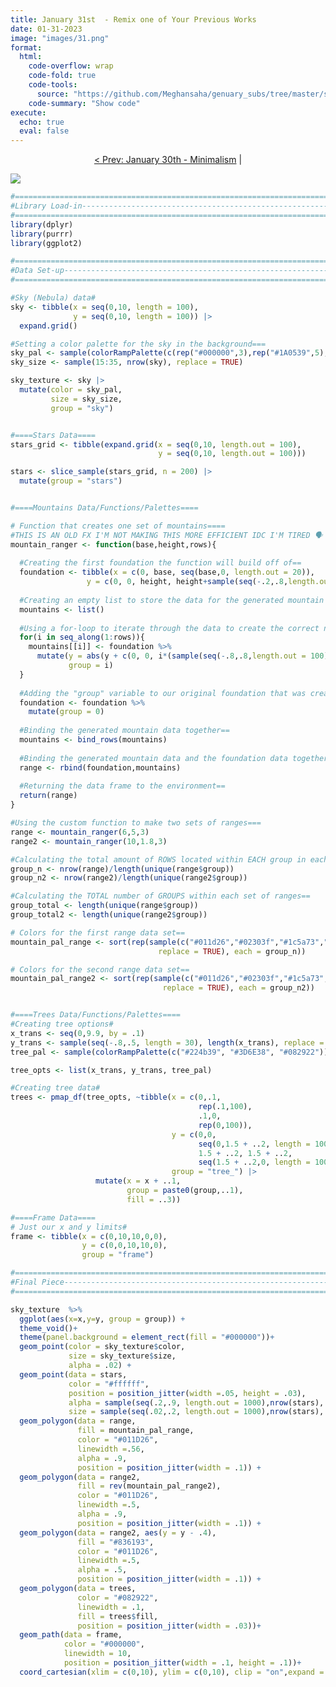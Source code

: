 ```yaml
---
title: January 31st  - Remix one of Your Previous Works
date: 01-31-2023
image: "images/31.png"
format:
  html:
    code-overflow: wrap
    code-fold: true
    code-tools:
      source: "https://github.com/Meghansaha/genuary_subs/tree/master/submissions/scripts/31_remix.R"
    code-summary: "Show code"
execute:
  echo: true
  eval: false
---
```


<center>[\< Prev: January 30th - Minimalism](day_30.qmd) \|</center>

![](images/31.png){fig-alt="An updated image of an old piece by Meghan Harris called mountains. A landscape of a textured night sky with stars in the background, multiple polygon-shaped mountain ranges, and detailed trees in varying shades of green in the foreground" fig-align="center"}

```r
#=============================================================================#
#Library Load-in---------------------------------------------------------------
#=============================================================================#
library(dplyr)
library(purrr)
library(ggplot2)

#=============================================================================#
#Data Set-up-------------------------------------------------------------------
#=============================================================================#

#Sky (Nebula) data#
sky <- tibble(x = seq(0,10, length = 100),
              y = seq(0,10, length = 100)) |>
  expand.grid() 

#Setting a color palette for the sky in the background===
sky_pal <- sample(colorRampPalette(c(rep("#000000",3),rep("#1A0539",5), "#c66c92","#836193","#434a73","#439895","#046c8e",rep("#042047",3)))(nrow(sky)))
sky_size <- sample(15:35, nrow(sky), replace = TRUE)

sky_texture <- sky |>
  mutate(color = sky_pal,
         size = sky_size,
         group = "sky")


#====Stars Data====
stars_grid <- tibble(expand.grid(x = seq(0,10, length.out = 100),
                                 y = seq(0,10, length.out = 100))) 

stars <- slice_sample(stars_grid, n = 200) |>
  mutate(group = "stars")


#====Mountains Data/Functions/Palettes====

# Function that creates one set of mountains====
#THIS IS AN OLD FX I'M NOT MAKING THIS MORE EFFICIENT IDC I'M TIRED 🗣 
mountain_ranger <- function(base,height,rows){
  
  #Creating the first foundation the function will build off of==
  foundation <- tibble(x = c(0, base, seq(base,0, length.out = 20)),
                 y = c(0, 0, height, height+sample(seq(-.2,.8,length.out = 100),18, replace = TRUE), 0))
  
  #Creating an empty list to store the data for the generated mountain ranges==
  mountains <- list()
  
  #Using a for-loop to iterate through the data to create the correct number of rows/ranges we want==
  for(i in seq_along(1:rows)){
    mountains[[i]] <- foundation %>%
      mutate(y = abs(y + c(0, 0, i*(sample(seq(-.8,.8,length.out = 100), nrow(foundation) - 3)), 0)),
             group = i)
  }
  
  #Adding the "group" variable to our original foundation that was created earlier==
  foundation <- foundation %>%
    mutate(group = 0)
  
  #Binding the generated mountain data together==
  mountains <- bind_rows(mountains)
  
  #Binding the generated mountain data and the foundation data together into one data frame==
  range <- rbind(foundation,mountains)
  
  #Returning the data frame to the environment==
  return(range)
}

#Using the custom function to make two sets of ranges===
range <- mountain_ranger(6,5,3)
range2 <- mountain_ranger(10,1.8,3)

#Calculating the total amount of ROWS located within EACH group in each set of ranges==
group_n <- nrow(range)/length(unique(range$group))
group_n2 <- nrow(range2)/length(unique(range2$group))

#Calculating the TOTAL number of GROUPS within each set of ranges==
group_total <- length(unique(range$group))
group_total2 <- length(unique(range2$group))

# Colors for the first range data set==
mountain_pal_range <- sort(rep(sample(c("#011d26","#02303f","#1c5a73","#4a748c","#1A0539","#836193"),group_total, 
                                 replace = TRUE), each = group_n))

# Colors for the second range data set==
mountain_pal_range2 <- sort(rep(sample(c("#011d26","#02303f","#1c5a73","#4a748c","#836193",rep("#1A0539",4)),group_total2, 
                                  replace = TRUE), each = group_n2))


#====Trees Data/Functions/Palettes====
#Creating tree options#
x_trans <- seq(0,9.9, by = .1)
y_trans <- sample(seq(-.8,.5, length = 30), length(x_trans), replace = TRUE)
tree_pal <- sample(colorRampPalette(c("#224b39", "#3D6E38", "#082922"))(length(x_trans)))

tree_opts <- list(x_trans, y_trans, tree_pal)

#Creating tree data#
trees <- pmap_df(tree_opts, ~tibble(x = c(0,.1,
                                          rep(.1,100),
                                          .1,0,
                                          rep(0,100)),
                                    y = c(0,0,
                                          seq(0,1.5 + ..2, length = 100),
                                          1.5 + ..2, 1.5 + ..2,
                                          seq(1.5 + ..2,0, length = 100)),
                                    group = "tree_") |>
                   mutate(x = x + ..1,
                          group = paste0(group,..1),
                          fill = ..3))

#====Frame Data====
# Just our x and y limits#
frame <- tibble(x = c(0,10,10,0,0),
                y = c(0,0,10,10,0),
                group = "frame")

#=============================================================================#
#Final Piece-------------------------------------------------------------------
#=============================================================================#

sky_texture  %>%
  ggplot(aes(x=x,y=y, group = group)) +
  theme_void()+
  theme(panel.background = element_rect(fill = "#000000"))+
  geom_point(color = sky_texture$color,
             size = sky_texture$size,
             alpha = .02) +
  geom_point(data = stars, 
             color = "#ffffff",
             position = position_jitter(width =.05, height = .03), 
             alpha = sample(seq(.2,.9, length.out = 1000),nrow(stars), replace = TRUE),
             size = sample(seq(.02,.2, length.out = 1000),nrow(stars), replace = TRUE))+
  geom_polygon(data = range, 
               fill = mountain_pal_range,
               color = "#011D26", 
               linewidth =.56,
               alpha = .9, 
               position = position_jitter(width = .1)) +
  geom_polygon(data = range2, 
               fill = rev(mountain_pal_range2),
               color = "#011D26", 
               linewidth =.5,
               alpha = .9, 
               position = position_jitter(width = .1)) +
  geom_polygon(data = range2, aes(y = y - .4),
               fill = "#836193",
               color = "#011D26", 
               linewidth =.5,
               alpha = .5, 
               position = position_jitter(width = .1)) +
  geom_polygon(data = trees, 
               color = "#082922", 
               linewidth = .1, 
               fill = trees$fill,
               position = position_jitter(width = .03))+
  geom_path(data = frame, 
            color = "#000000", 
            linewidth = 10, 
            position = position_jitter(width = .1, height = .1))+
  coord_cartesian(xlim = c(0,10), ylim = c(0,10), clip = "on",expand = FALSE) 
```
